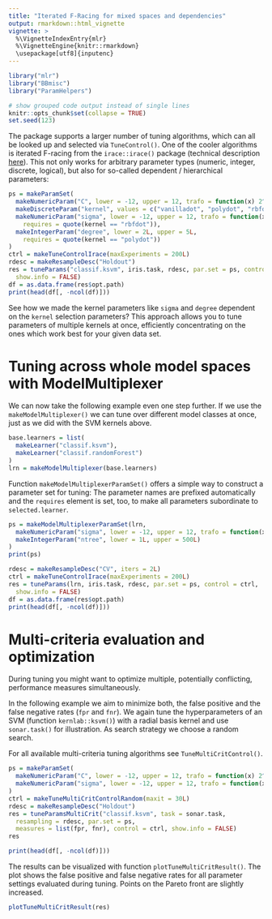 ```yaml
---
title: "Iterated F-Racing for mixed spaces and dependencies"
output: rmarkdown::html_vignette
vignette: >
  %\VignetteIndexEntry{mlr}
  %\VignetteEngine{knitr::rmarkdown}
  \usepackage[utf8]{inputenc}
---
```


```r
library("mlr")
library("BBmisc")
library("ParamHelpers")

# show grouped code output instead of single lines
knitr::opts_chunk$set(collapse = TRUE)
set.seed(123)
```

The package supports a larger number of tuning algorithms, which can all be looked up and
selected via `TuneControl()`. 
One of the cooler algorithms is iterated F-racing from the `irace::irace()` package (technical description [here](http://iridia.ulb.ac.be/IridiaTrSeries/link/IridiaTr2011-004.pdf)). 
This not only works for arbitrary parameter types (numeric, integer, discrete, logical), but also for so-called dependent / hierarchical parameters:

```r
ps = makeParamSet(
  makeNumericParam("C", lower = -12, upper = 12, trafo = function(x) 2^x),
  makeDiscreteParam("kernel", values = c("vanilladot", "polydot", "rbfdot")),
  makeNumericParam("sigma", lower = -12, upper = 12, trafo = function(x) 2^x,
    requires = quote(kernel == "rbfdot")),
  makeIntegerParam("degree", lower = 2L, upper = 5L,
    requires = quote(kernel == "polydot"))
)
ctrl = makeTuneControlIrace(maxExperiments = 200L)
rdesc = makeResampleDesc("Holdout")
res = tuneParams("classif.ksvm", iris.task, rdesc, par.set = ps, control = ctrl,
  show.info = FALSE)
df = as.data.frame(res$opt.path)
print(head(df[, -ncol(df)]))
```

See how we made the kernel parameters like `sigma` and `degree` dependent on the `kernel` selection parameters? 
This approach allows you to tune parameters of multiple kernels at once, efficiently concentrating on the ones which work best for your given data set.

# Tuning across whole model spaces with ModelMultiplexer

We can now take the following example even one step further. If we use the
`makeModelMultiplexer()` we can tune over different model classes at once,
just as we did with the SVM kernels above.

```r
base.learners = list(
  makeLearner("classif.ksvm"),
  makeLearner("classif.randomForest")
)
lrn = makeModelMultiplexer(base.learners)
```

Function `makeModelMultiplexerParamSet()` offers a simple way to construct a parameter set for tuning:
The parameter names are prefixed automatically and the `requires` element is set, too, to make all parameters subordinate to `selected.learner`.

```r
ps = makeModelMultiplexerParamSet(lrn,
  makeNumericParam("sigma", lower = -12, upper = 12, trafo = function(x) 2^x),
  makeIntegerParam("ntree", lower = 1L, upper = 500L)
)
print(ps)

rdesc = makeResampleDesc("CV", iters = 2L)
ctrl = makeTuneControlIrace(maxExperiments = 200L)
res = tuneParams(lrn, iris.task, rdesc, par.set = ps, control = ctrl,
  show.info = FALSE)
df = as.data.frame(res$opt.path)
print(head(df[, -ncol(df)]))
```

# Multi-criteria evaluation and optimization

During tuning you might want to optimize multiple, potentially conflicting, performance measures simultaneously.

In the following example we aim to minimize both, the false positive and the false negative rates (`fpr` and `fnr`).
We again tune the hyperparameters of an SVM (function `kernlab::ksvm()`) with a radial basis kernel and use `sonar.task()` for illustration.
As search strategy we choose a random search.

For all available multi-criteria tuning algorithms see `TuneMultiCritControl()`.

```r
ps = makeParamSet(
  makeNumericParam("C", lower = -12, upper = 12, trafo = function(x) 2^x),
  makeNumericParam("sigma", lower = -12, upper = 12, trafo = function(x) 2^x)
)
ctrl = makeTuneMultiCritControlRandom(maxit = 30L)
rdesc = makeResampleDesc("Holdout")
res = tuneParamsMultiCrit("classif.ksvm", task = sonar.task,
  resampling = rdesc, par.set = ps,
  measures = list(fpr, fnr), control = ctrl, show.info = FALSE)
res

print(head(df[, -ncol(df)]))
```

The results can be visualized with function `plotTuneMultiCritResult()`.
The plot shows the false positive and false negative rates for all parameter settings evaluated during tuning. Points on the Pareto front are slightly increased.

```r
plotTuneMultiCritResult(res)
```
